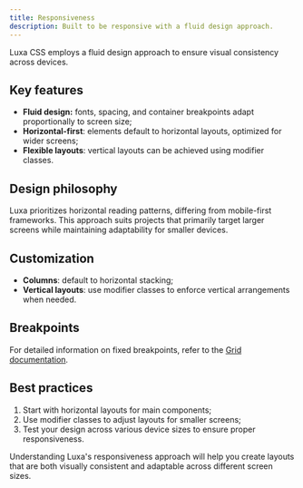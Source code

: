 ```yaml
---
title: Responsiveness
description: Built to be responsive with a fluid design approach.
---
```


Luxa CSS employs a fluid design approach to ensure visual consistency across devices.

## Key features

- **Fluid design:** fonts, spacing, and container breakpoints adapt proportionally to screen size;
- **Horizontal-first**: elements default to horizontal layouts, optimized for wider screens;
- **Flexible layouts**: vertical layouts can be achieved using modifier classes.

## Design philosophy

Luxa prioritizes horizontal reading patterns, differing from mobile-first frameworks. This approach suits projects that primarily target larger screens while maintaining adaptability for smaller devices.

## Customization

- **Columns**: default to horizontal stacking;
- **Vertical layouts**: use modifier classes to enforce vertical arrangements when needed.

## Breakpoints

For detailed information on fixed breakpoints, refer to the [Grid documentation](/docs/grid).

## Best practices

1. Start with horizontal layouts for main components;
2. Use modifier classes to adjust layouts for smaller screens;
3. Test your design across various device sizes to ensure proper responsiveness.

Understanding Luxa's responsiveness approach will help you create layouts that are both visually consistent and adaptable across different screen sizes.

